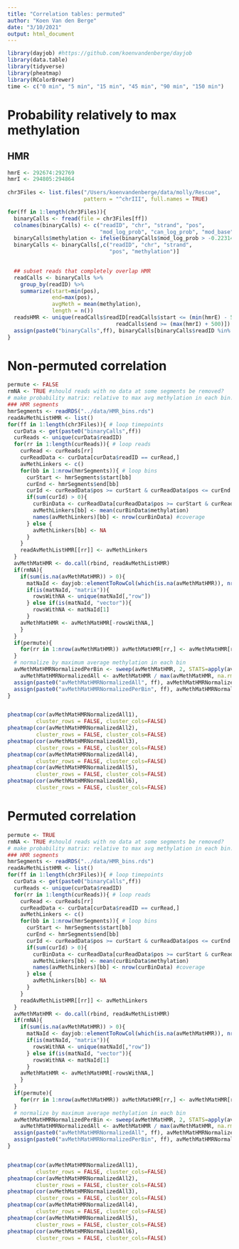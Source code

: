 ```yaml
---
title: "Correlation tables: permuted"
author: "Koen Van den Berge"
date: "3/10/2021"
output: html_document
---
```


```r
library(dayjob) #https://github.com/koenvandenberge/dayjob
library(data.table)
library(tidyverse)
library(pheatmap)
library(RColorBrewer)
time <- c("0 min", "5 min", "15 min", "45 min", "90 min", "150 min")
```


# Probability relatively to max methylation

## HMR

```r
hmrE <- 292674:292769
hmrI <- 294805:294864
  
chr3Files <- list.files("/Users/koenvandenberge/data/molly/Rescue",
                        pattern = "^chrIII", full.names = TRUE)

for(ff in 1:length(chr3Files)){
  binaryCalls <- fread(file = chr3Files[ff])
  colnames(binaryCalls) <- c("readID", "chr", "strand", "pos",
                             "mod_log_prob", "can_log_prob", "mod_base")
  binaryCalls$methylation <- ifelse(binaryCalls$mod_log_prob > -0.2231436, 1, 0)
  binaryCalls <- binaryCalls[,c("readID", "chr", "strand", 
                                "pos", "methylation")]

  
  ## subset reads that completely overlap HMR
  readCalls <- binaryCalls %>% 
    group_by(readID) %>%
    summarize(start=min(pos),
              end=max(pos),
              avgMeth = mean(methylation),
              length = n())
  readsHMR <- unique(readCalls$readID[readCalls$start <= (min(hmrE) - 500) & 
                                  readCalls$end >= (max(hmrI) + 500)])
  assign(paste0("binaryCalls",ff), binaryCalls[binaryCalls$readID %in% readsHMR,])
}
```

# Non-permuted correlation

```r
permute <- FALSE
rmNA <- TRUE #should reads with no data at some segments be removed?
# make probability matrix: relative to max avg methylation in each bin.
### HMR segments
hmrSegments <- readRDS("../data/HMR_bins.rds")
readAvMethListHMR <- list()
for(ff in 1:length(chr3Files)){ # loop timepoints
  curData <- get(paste0("binaryCalls",ff))
  curReads <- unique(curData$readID)
  for(rr in 1:length(curReads)){ # loop reads
    curRead <- curReads[rr]
    curReadData <- curData[curData$readID == curRead,]
    avMethLinkers <- c()
    for(bb in 1:nrow(hmrSegments)){ # loop bins
      curStart <- hmrSegments$start[bb]
      curEnd <- hmrSegments$end[bb]
      curId <- curReadData$pos >= curStart & curReadData$pos <= curEnd
      if(sum(curId) > 0){
        curBinData <- curReadData[curReadData$pos >= curStart & curReadData$pos <= curEnd,]
        avMethLinkers[bb] <- mean(curBinData$methylation)
        names(avMethLinkers)[bb] <- nrow(curBinData) #coverage
      } else {
        avMethLinkers[bb] <- NA
      }
    }
    readAvMethListHMR[[rr]] <- avMethLinkers
  }
  avMethMatHMR <- do.call(rbind, readAvMethListHMR)
  if(rmNA){
    if(sum(is.na(avMethMatHMR)) > 0){
      matNaId <- dayjob::elementToRowCol(which(is.na(avMethMatHMR)), nrow(avMethMatHMR), ncol(avMethMatHMR))
      if(is(matNaId, "matrix")){
        rowsWithNA <- unique(matNaId[,"row"])
      } else if(is(matNaId, "vector")){
        rowsWithNA <- matNaId[1]
      }
    avMethMatHMR <- avMethMatHMR[-rowsWithNA,]
    }
  }
  if(permute){
    for(rr in 1:nrow(avMethMatHMR)) avMethMatHMR[rr,] <- avMethMatHMR[rr,sample(ncol(avMethMatHMR))]
  }
  # normalize by maximum average methylation in each bin
  avMethMatHMRNormalizedPerBin <- sweep(avMethMatHMR, 2, STATS=apply(avMethMatHMR, 2, max, na.rm=TRUE), FUN="/")
    avMethMatHMRNormalizedAll <- avMethMatHMR / max(avMethMatHMR, na.rm=TRUE)
  assign(paste0("avMethMatHMRNormalizedAll", ff), avMethMatHMRNormalizedAll)
  assign(paste0("avMethMatHMRNormalizedPerBin", ff), avMethMatHMRNormalizedPerBin)
}


pheatmap(cor(avMethMatHMRNormalizedAll1), 
         cluster_rows = FALSE, cluster_cols=FALSE)
pheatmap(cor(avMethMatHMRNormalizedAll2), 
         cluster_rows = FALSE, cluster_cols=FALSE)
pheatmap(cor(avMethMatHMRNormalizedAll3), 
         cluster_rows = FALSE, cluster_cols=FALSE)
pheatmap(cor(avMethMatHMRNormalizedAll4), 
         cluster_rows = FALSE, cluster_cols=FALSE)
pheatmap(cor(avMethMatHMRNormalizedAll5), 
         cluster_rows = FALSE, cluster_cols=FALSE)
pheatmap(cor(avMethMatHMRNormalizedAll6), 
         cluster_rows = FALSE, cluster_cols=FALSE)
```

# Permuted correlation

```r
permute <- TRUE
rmNA <- TRUE #should reads with no data at some segments be removed?
# make probability matrix: relative to max avg methylation in each bin.
### HMR segments
hmrSegments <- readRDS("../data/HMR_bins.rds")
readAvMethListHMR <- list()
for(ff in 1:length(chr3Files)){ # loop timepoints
  curData <- get(paste0("binaryCalls",ff))
  curReads <- unique(curData$readID)
  for(rr in 1:length(curReads)){ # loop reads
    curRead <- curReads[rr]
    curReadData <- curData[curData$readID == curRead,]
    avMethLinkers <- c()
    for(bb in 1:nrow(hmrSegments)){ # loop bins
      curStart <- hmrSegments$start[bb]
      curEnd <- hmrSegments$end[bb]
      curId <- curReadData$pos >= curStart & curReadData$pos <= curEnd
      if(sum(curId) > 0){
        curBinData <- curReadData[curReadData$pos >= curStart & curReadData$pos <= curEnd,]
        avMethLinkers[bb] <- mean(curBinData$methylation)
        names(avMethLinkers)[bb] <- nrow(curBinData) #coverage
      } else {
        avMethLinkers[bb] <- NA
      }
    }
    readAvMethListHMR[[rr]] <- avMethLinkers
  }
  avMethMatHMR <- do.call(rbind, readAvMethListHMR)
  if(rmNA){
    if(sum(is.na(avMethMatHMR)) > 0){
      matNaId <- dayjob::elementToRowCol(which(is.na(avMethMatHMR)), nrow(avMethMatHMR), ncol(avMethMatHMR))
      if(is(matNaId, "matrix")){
        rowsWithNA <- unique(matNaId[,"row"])
      } else if(is(matNaId, "vector")){
        rowsWithNA <- matNaId[1]
      }
    avMethMatHMR <- avMethMatHMR[-rowsWithNA,]
    }
  }
  if(permute){
    for(rr in 1:nrow(avMethMatHMR)) avMethMatHMR[rr,] <- avMethMatHMR[rr,sample(ncol(avMethMatHMR))]
  }
  # normalize by maximum average methylation in each bin
  avMethMatHMRNormalizedPerBin <- sweep(avMethMatHMR, 2, STATS=apply(avMethMatHMR, 2, max, na.rm=TRUE), FUN="/")
    avMethMatHMRNormalizedAll <- avMethMatHMR / max(avMethMatHMR, na.rm=TRUE)
  assign(paste0("avMethMatHMRNormalizedAll", ff), avMethMatHMRNormalizedAll)
  assign(paste0("avMethMatHMRNormalizedPerBin", ff), avMethMatHMRNormalizedPerBin)
}


pheatmap(cor(avMethMatHMRNormalizedAll1), 
         cluster_rows = FALSE, cluster_cols=FALSE)
pheatmap(cor(avMethMatHMRNormalizedAll2), 
         cluster_rows = FALSE, cluster_cols=FALSE)
pheatmap(cor(avMethMatHMRNormalizedAll3), 
         cluster_rows = FALSE, cluster_cols=FALSE)
pheatmap(cor(avMethMatHMRNormalizedAll4), 
         cluster_rows = FALSE, cluster_cols=FALSE)
pheatmap(cor(avMethMatHMRNormalizedAll5), 
         cluster_rows = FALSE, cluster_cols=FALSE)
pheatmap(cor(avMethMatHMRNormalizedAll6), 
         cluster_rows = FALSE, cluster_cols=FALSE)
```

